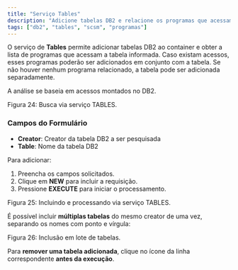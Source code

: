 ```yaml
---
title: "Serviço Tables"
description: "Adicione tabelas DB2 e relacione os programas que acessam essas tabelas."
tags: ["db2", "tables", "scsm", "programas"]
---
```


O serviço de **Tables** permite adicionar tabelas DB2 ao container e obter a lista de programas que acessam a tabela informada. Caso existam acessos, esses programas poderão ser adicionados em conjunto com a tabela. Se não houver nenhum programa relacionado, a tabela pode ser adicionada separadamente.

A análise se baseia em acessos montados no DB2.

<div className="my-6">
  <MdxImage
    src="/images/docs/test-container/components/servicos-buscadores/tables_busca.png"
    alt="Busca via serviço TABLES."
    width={1200}
    height={700}
    className="rounded-lg border"
  />
  <p className="mt-2 text-sm text-muted-foreground">Figura 24: Busca via serviço TABLES.</p>
</div>

### Campos do Formulário

- **Creator**: Creator da tabela DB2 a ser pesquisada
- **Table**: Nome da tabela DB2

Para adicionar:

1. Preencha os campos solicitados.
2. Clique em **NEW** para incluir a requisição.
3. Pressione **EXECUTE** para iniciar o processamento.

<div className="my-6">
  <MdxImage
    src="/images/docs/test-container/components/servicos-buscadores/tables_execute.png"
    alt="Processamento via serviço TABLES."
    width={1200}
    height={700}
    className="rounded-lg border"
  />
  <p className="mt-2 text-sm text-muted-foreground">Figura 25: Incluindo e processando via serviço TABLES.</p>
</div>

É possível incluir **múltiplas tabelas** do mesmo creator de uma vez, separando os nomes com ponto e vírgula:

<div className="my-6">
  <MdxImage
    src="/images/docs/test-container/components/servicos-buscadores/tables_lote.png"
    alt="Inclusão em lote de tabelas."
    width={1200}
    height={700}
    className="rounded-lg border"
  />
  <p className="mt-2 text-sm text-muted-foreground">Figura 26: Inclusão em lote de tabelas.</p>
</div>

Para **remover uma tabela adicionada**, clique no ícone <Trash2 className="inline w-4 h-4 mx-1 text-muted-foreground" /> da linha correspondente **antes da execução**.

